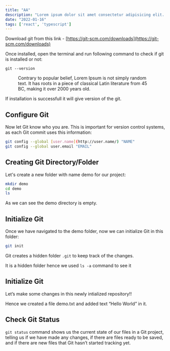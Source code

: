 ```yaml
---
title: "AA"
description: "Lorem ipsum dolor sit amet consectetur adipisicing elit. Harum, ex!"
date: "2022-01-16"
tags: ['react', 'typescript']
---
```


Download git from this link - [https://git-scm.com/downloads](https://git-scm.com/downloads)

Once installed, open the terminal and run following command to check if git is installed or not:

`git --version`

<figure>
  <img
    src="/a.png"
    alt=""
  />
  <figcaption>
    Contrary to popular belief, Lorem Ipsum is not simply random text. It has roots in a piece of
    classical Latin literature from 45 BC, making it over 2000 years old.
  </figcaption>
</figure>


If installation is successfull it will give version of the git.

## Configure Git

Now let Git know who you are. This is important for version control systems, as each Git commit uses this information:

```bash
git config --global [user.name](http://user.name/) "NAME"
git config --global user.email "EMAIL"
```

## Creating Git Directory/Folder

Let's create a new folder with name demo for our project:

```bash
mkdir demo
cd demo
ls
```


As we can see the demo directory is empty.

## Initialize Git

Once we have navigated to the demo folder, now we can initialize Git in this folder:

```bash
git init 
```


Git creates a hidden folder `.git` to keep track of the changes. 

It is a hidden folder hence we used `ls -a` command to see it

## Initialize Git

Let’s make some changes in this newly intialized repository!!


Hence we created a file demo.txt and added text “Hello World” in it.

## Check Git Status

 `git status`  command shows us the current state of our files in a Git project, telling us if we have made any changes, if there are files ready to be saved, and if there are new files that Git hasn’t started tracking yet.
